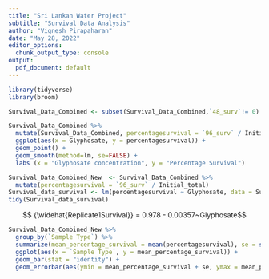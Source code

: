 ```yaml
---
title: "Sri Lankan Water Project"
subtitle: "Survival Data Analysis"
author: "Vignesh Pirapaharan"
date: "May 28, 2022"
editor_options: 
  chunk_output_type: console
output:
  pdf_document: default
---
```


```r
library(tidyverse)
library(broom)
```

```r
Survival_Data_Combined <- subset(Survival_Data_Combined,`48_surv`!= 0)
```

```r
Survival_Data_Combined %>%
  mutate(Survival_Data_Combined, percentagesurvival = `96_surv` / Initial_total) %>%
  ggplot(aes(x = Glyphosate, y = percentagesurvival)) +
  geom_point() +
  geom_smooth(method=lm, se=FALSE) +
  labs (x = "Glyphosate concentration", y = "Percentage Survival") 
```

```r
Survival_Data_Combined_New  <- Survival_Data_Combined %>%
  mutate(percentagesurvival = `96_surv` / Initial_total)
Survival_data_survival <- lm(percentagesurvival ~ Glyphosate, data = Survival_Data_Combined_New)
tidy(Survival_data_survival)
```

$$ {\widehat{Replicate1Survival}} = 0.978 - 0.00357~Glyphosate$$

```r
Survival_Data_Combined_New %>%
  group_by(`Sample Type`) %>%
  summarize(mean_percentage_survival = mean(percentagesurvival), se = sd(percentagesurvival)/sqrt(79)) %>% 
  ggplot(aes(x = `Sample Type`, y = mean_percentage_survival)) +
  geom_bar(stat = "identity") +
  geom_errorbar(aes(ymin = mean_percentage_survival + se, ymax = mean_percentage_survival - se))
```